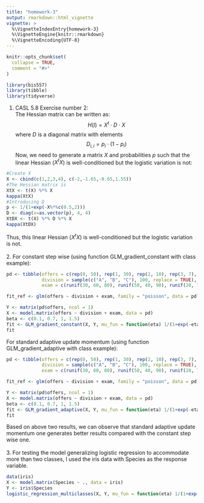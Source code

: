 ```yaml
---
title: "homework-3"
output: rmarkdown::html_vignette
vignette: >
  %\VignetteIndexEntry{homework-3}
  %\VignetteEngine{knitr::rmarkdown}
  %\VignetteEncoding{UTF-8}
---
```


```r
knitr::opts_chunk$set(
  collapse = TRUE,
  comment = "#>"
)
```

```r
library(bis557)
library(tibble)
library(tidyverse)
```

1. CASL 5.8 Exercise number 2:\
The Hessian matrix can be written as:
$$H(l)=X^t\cdot D\cdot X$$
where $D$ is a diagonal matrix with elements
$$D_{i,i}=p_i\cdot(1-p_i)$$
Now, we need to generate a matrix $X$ and probabilities $p$ such that the linear Hessian ($X^tX$) is well-conditioned but the logistic variation is not:\
```r
#Create X
X <- cbind(c(1,2,3,4), c(-2,-1.65,-0.65,1.55))
#The Hessian matrix is
XtX <- t(X) %*% X
kappa(XtX)
#Introducing D
p <- 1/(1+exp(-X%*%c(0.5,2)))
D <- diag(x=as.vector(p), 4, 4)
XtDX <- t(X) %*% D %*% X
kappa(XtDX)
```
Thus, this linear Hessian ($X^tX$) is well-conditioned but the logistic variation is not.\
\
2. For constant step wise (using function GLM_gradient_constant with class example):
```r
pd <- tibble(offers = c(rep(0, 50), rep(1, 30), rep(2, 10), rep(3, 7), rep(4, 3)),
             division = sample(c("A", "B", "C"), 100, replace = TRUE),
             exam = c(runif(30, 60, 80), runif(50, 40, 90), runif(20, 70, 85)))

fit_ref <- glm(offers ~ division + exam, family = "poisson", data = pd)

Y <- matrix(pd$offers, ncol = 1)
X <- model.matrix(offers ~ division + exam, data = pd)
beta <- c(0.1, 0.7, 1, 1.5)
fit <- GLM_gradient_constant(X, Y, mu_fun = function(eta) 1/(1+exp(-eta)))
fit
```

For standard adaptive update momentum (using function GLM_gradient_adaptive with class example):\
```r
pd <- tibble(offers = c(rep(0, 50), rep(1, 30), rep(2, 10), rep(3, 7), rep(4, 3)),
             division = sample(c("A", "B", "C"), 100, replace = TRUE),
             exam = c(runif(30, 60, 80), runif(50, 40, 90), runif(20, 70, 85)))

fit_ref <- glm(offers ~ division + exam, family = "poisson", data = pd)

Y <- matrix(pd$offers, ncol = 1)
X <- model.matrix(offers ~ division + exam, data = pd)
beta <- c(0.1, 0.7, 1, 1.5)
fit <- GLM_gradient_adaptive(X, Y, mu_fun = function(eta) 1/(1+exp(-eta)), mom = 0.2)
fit
```
Based on above two results, we can observe that standard adaptive update momentum one generates better results compared with the constant step wise one.\
\
3. For testing the model generalizing logistic regression to accommodate more than two classes, I used the iris data with Species as the response variable.
```r
data(iris)
X <- model.matrix(Species ~ ., data = iris)
Y <- iris$Species
logistic_regression_multiclasses(X, Y, mu_fun = function(eta) 1/(1+exp(-eta)), maxit = 1e5, tol = 1e-5)
```



